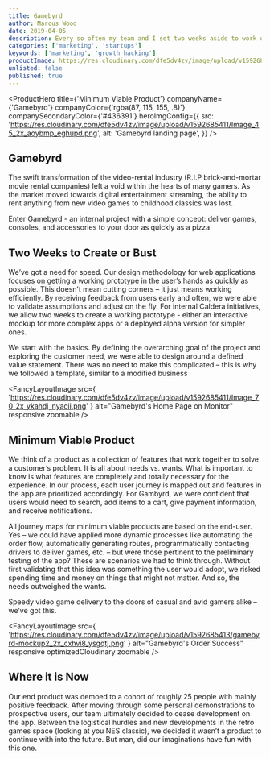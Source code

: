 ```yaml
---
title: Gamebyrd
author: Marcus Wood
date: 2019-04-05
description: Every so often my team and I set two weeks aside to work on a passion project. The bottom is line is ever important, but feeding the soul with an adventure on the side is as well.
categories: ['marketing', 'startups']
keywords: ['marketing', 'growth hacking']
productImage: https://res.cloudinary.com/dfe5dv4zv/image/upload/v1592685411/Image_45_2x_aoybmp_eghupd.png
unlisted: false
published: true
---
```


<ProductHero
  title={'Minimum Viable Product'}
  companyName={'Gamebyrd'}
  companyColor={'rgba(87, 115, 155, .8)'}
  companySecondaryColor={'#436391'}
  heroImgConfig={{
    src:
      'https://res.cloudinary.com/dfe5dv4zv/image/upload/v1592685411/Image_45_2x_aoybmp_eghupd.png',
    alt: 'Gamebyrd landing page',
  }}
/>

<Section smallPadding>

## Gamebyrd

The swift transformation of the video-rental industry (R.I.P
brick-and-mortar movie rental companies) left a void within the hearts
of many gamers. As the market moved towards digital entertainment
streaming, the ability to rent anything from new video games to
childhood classics was lost.

Enter Gamebyrd - an internal project with a simple concept: deliver
games, consoles, and accessories to your door as quickly as a pizza.

</Section>

<Section smallPadding>

## Two Weeks to Create or Bust

We’ve got a need for speed. Our design methodology for web
applications focuses on getting a working prototype in the user’s
hands as quickly as possible. This doesn’t mean cutting corners – it
just means working efficiently. By receiving feedback from users early
and often, we were able to validate assumptions and adjust on the fly.
For internal Caldera initiatives, we allow two weeks to create a
working prototype - either an interactive mockup for more complex apps
or a deployed alpha version for simpler ones.

We start with the basics. By defining the overarching goal of the
project and exploring the customer need, we were able to design around
a defined value statement. There was no need to make this complicated
– this is why we followed a template, similar to a modified business

</Section>

<Section secondaryBackground>

<FancyLayoutImage
  src={
    'https://res.cloudinary.com/dfe5dv4zv/image/upload/v1592685411/Image_70_2x_ykahdj_nyacii.png'
  }
  alt="Gamebyrd's Home Page on Monitor"
  responsive
  zoomable
/>

</Section>

<Section >

## Minimum Viable Product

We think of a product as a collection of features that work together
to solve a customer’s problem. It is all about needs vs. wants. What
is important to know is what features are completely and totally
necessary for the experience. In our process, each user journey is
mapped out and features in the app are prioritized accordingly. For
Gambyrd, we were confident that users would need to search, add items
to a cart, give payment information, and receive notifications.

All journey maps for minimum viable products are based on the
end-user. Yes – we could have applied more dynamic processes like
automating the order flow, automatically generating routes,
programmatically contacting drivers to deliver games, etc. – but were
those pertinent to the preliminary testing of the app? These are
scenarios we had to think through. Without first validating that this
idea was something the user would adopt, we risked spending time and
money on things that might not matter. And so, the needs outweighed
the wants.

</Section>

<Section >

<FancyTile>
  Speedy video game delivery to the doors of casual and avid gamers
  alike – we’ve got this.
</FancyTile>

</Section>

<Section fluid noPadding twoColumn>

<SectionColumn>

<FancyLayoutImage
  src={
    'https://res.cloudinary.com/dfe5dv4zv/image/upload/v1592685413/gamebyrd-mockup2_2x_cxhvi8_ysgqtj.png'
  }
  alt="Gamebyrd's Order Success"
  responsive
  optimizedCloudinary
  zoomable
/>

</SectionColumn>

<SectionColumn fluidGuard withPadding>

## Where it is Now

Our end product was demoed to a cohort of roughly 25 people with
mainly positive feedback. After moving through some personal
demonstrations to prospective users, our team ultimately decided
to cease development on the app. Between the logistical hurdles
and new developments in the retro games space (looking at you
NES classic), we decided it wasn’t a product to continue with
into the future. But man, did our imaginations have fun with
this one.

</SectionColumn>

</Section>
